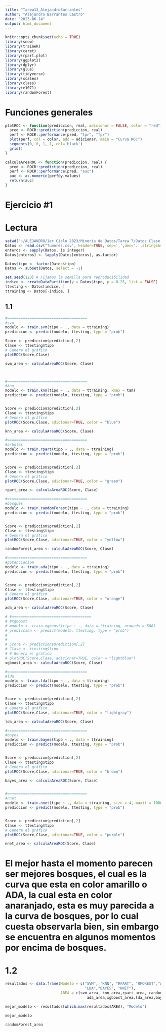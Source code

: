 ```yaml
---
title: "Tarea13_AlejandroBarrantes"
author: "Alejandro Barrantes Castro"
date: "2023-06-14"
output: html_document
---
```


```r
knitr::opts_chunk$set(echo = TRUE)
library(snow)
library(traineR)
library(caret)
library(rpart.plot)
library(ggplot2)
library(dplyr)
library(glue)
library(tidyverse)
library(scales)
library(class)
library(e1071)
library(randomForest)
```

# Funciones generales

```r
plotROC <- function(prediccion, real, adicionar = FALSE, color = "red") {
  pred <- ROCR::prediction(prediccion, real)    
  perf <- ROCR::performance(pred, "tpr", "fpr")
  plot(perf, col = color, add = adicionar, main = "Curva ROC")
  segments(0, 0, 1, 1, col='black')
  grid()  
}

calculaAreaROC <- function(prediccion, real) {
  pred <- ROCR::prediction(prediccion, real)
  perf <- ROCR::performance(pred, "auc")
  auc <- as.numeric(perf@y.values)
  return(auc)
}

```


# Ejercicio #1

# Lectura

```r
setwd("~/ALEJANDRO/1er Ciclo 2023/Mineria de Datos/Tarea 7/Datos Clase y Tareas")
Datos <- read.csv("Tumores.csv", header=TRUE, sep=',',dec='.',stringsAsFactors = T)
enteros <- sapply(Datos, is.integer)
Datos[enteros] <- lapply(Datos[enteros], as.factor)

Datos$tipo <- factor(Datos$tipo)
Datos <- subset(Datos, select = -1)

set.seed(123) # Fijamos la semilla para reproducibilidad
indice <- createDataPartition(y = Datos$tipo, p = 0.25, list = FALSE)
ttesting <- Datos[indice, ]
ttraining <- Datos[-indice, ]
```



## 1.1

```r

#====================================
#svm
modelo <- train.svm(tipo ~ ., data = ttraining)
prediccion <- predict(modelo, ttesting, type = "prob")

Score <- prediccion$prediction[,2]
Clase <- ttesting$tipo
# Genera el gráfico
plotROC(Score,Clase)

svm_area <- calculaAreaROC(Score, Clase)



#====================================
#knn
modelo <- train.knn(tipo ~ ., data = ttraining, kmax = tam)
prediccion <- predict(modelo, ttesting, type = "prob")


Score <- prediccion$prediction[,2]
Clase <- ttesting$tipo
# Genera el gráfico
plotROC(Score,Clase, adicionar=TRUE, color = "blue")

knn_area <- calculaAreaROC(Score, Clase)

#====================================
#arboles
modelo <- train.rpart(tipo ~ ., data = ttraining)
prediccion <- predict(modelo, ttesting, type = "prob")


Score <- prediccion$prediction[,2]
Clase <- ttesting$tipo
# Genera el gráfico
plotROC(Score,Clase, adicionar=TRUE, color = "green")

rpart_area <- calculaAreaROC(Score, Clase)

#====================================
#bosques
modelo <- train.randomForest(tipo ~ ., data = ttraining)
prediccion <- predict(modelo, ttesting, type = "prob")


Score <- prediccion$prediction[,2]
Clase <- ttesting$tipo
# Genera el gráfico
plotROC(Score,Clase, adicionar=TRUE, color = "yellow")

randomForest_area <- calculaAreaROC(Score, Clase)

#====================================
#potenciacion
modelo <- train.ada(tipo ~ ., data = ttraining)
prediccion <- predict(modelo, ttesting, type = "prob")


Score <- prediccion$prediction[,2]
Clase <- ttesting$tipo
# Genera el gráfico
plotROC(Score,Clase, adicionar=TRUE, color = "orange")

ada_area <- calculaAreaROC(Score, Clase)

# #====================================
# #xgboost
# modelo <- train.xgboost(tipo ~ ., data = ttraining, nrounds = 500)
# prediccion <- predict(modelo, ttesting, type = "prob")
# 
# 
# Score <- prediccion$prediction[,2]
# Clase <- ttesting$tipo
# # Genera el gráfico
# plotROC(Score,Clase, adicionar=TRUE, color = "lightblue")
xgboost_area <- calculaAreaROC(Score, Clase)

#====================================
#lda
modelo <- train.lda(tipo ~ ., data = ttraining)
prediccion <- predict(modelo, ttesting, type = "prob")


Score <- prediccion$prediction[,2]
Clase <- ttesting$tipo
# Genera el gráfico
plotROC(Score,Clase, adicionar=TRUE, color = "lightgray")

lda_area <- calculaAreaROC(Score, Clase)

#====================================
#bayes
modelo <- train.bayes(tipo ~ ., data = ttraining)
prediccion <- predict(modelo, ttesting, type = "prob")


Score <- prediccion$prediction[,2]
Clase <- ttesting$tipo
# Genera el gráfico
plotROC(Score,Clase, adicionar=TRUE, color = "brown")

bayes_area <- calculaAreaROC(Score, Clase)


#====================================
#nnet
modelo <- train.nnet(tipo ~ ., data = ttraining, size = 4, maxit = 1000, MaxNWts = 400, trace = FALSE)
prediccion <- predict(modelo, ttesting, type = "prob")


Score <- prediccion$prediction[,2]
Clase <- ttesting$tipo
# Genera el gráfico
plotROC(Score,Clase, adicionar=TRUE, color = "purple")

nnet_area <- calculaAreaROC(Score, Clase)


```


# El mejor hasta el momento parecen ser mejores bosques, el cual es la curva que esta en color amarillo o ADA, la cual esta en color anaranjado, esta es muy parecida a la curva de bosques, por lo cual cuesta observarla bien, sin embargo se encuentra en algunos momentos por encima de bosques.

# 1.2
```r

resultados <- data.frame(Modelo = c("SVM", "KNN", "RPART", "RFOREST","ADA", "XGBOOST",
                                    "LDA","BAYES", "NNET"),
                         AREA = c(svm_area, knn_area,rpart_area, randomForest_area,
                                     ada_area,xgboost_area,lda_area,bayes_area,nnet_area))

mejor_modelo <- resultados[which.max(resultados$AREA), "Modelo"]

mejor_modelo

randomForest_area
```














